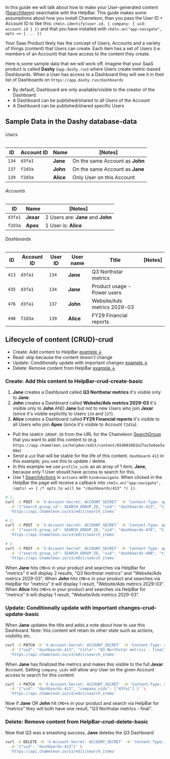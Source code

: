 In this guide we will talk about how to make your User-generated content ([SearchItem](/api/search#schema-search-items)s) searchable with the HelpBar. This guide makes some assumptions
about how you install Chameleon, than you pass the User ID + Account ID to like this: `chmln.identify(user.id, { company: { uid: account.id } })` and that you have installed with `chmln.on("app:navigate", opts => { ... })`

Your Saas Product likely has the concept of Users, Accounts and a variety of things (content) that Users can create. Each item
has a set of Users (i.e. members of an Account) that have access to the content they create.

Here is some sample data that we will work off. Imagine that your SaaS product is called **Dashy** (`app.dashy.run`) where Users create metric-based Dashboards.
When a User has access to a Dashboard they will see it in their list of Dashboards on `https://app.dashy.run/dashboards`

- By default, Dashboard are only available/visible to the creator of the Dashboard.
- A Dashboard can be published/shared to all Users of the Account
- A Dashboard can be published/shared specific Users

## Sample Data in the Dashy database-data

###### Users
| ID     | Account ID | Name      | [Notes]                         |
|--------|------------|-----------|---------------------------------|
| `134`  | `d3fa1`    | **Jane**  | On the same Account as **John** |
| `137`  | `f2d3a`    | **John**  | On the same Account as **Jane** |
| `139`  | `f2d3a`    | **Alice** | Only User on this Account       |

###### Accounts
| ID      | Name      | [Notes]                            |
|---------|-----------|------------------------------------|
| `d3fa1` | **Jexar** | 2 Users are: **Jane** and **John** |
| `f2d3a` | **Apex**  | 1 User is: **Alice**               |

###### Dashboards
| ID    | Account ID | User ID | User name | Title                       | [Notes] |
|-------|------------|---------|-----------|-----------------------------|---------|
| `413` | `d3fa1`    | `134`   | **Jane**  | Q3 Northstar metrics        |         |
| `435` | `d3fa1`    | `134`   | **Jane**  | Product usage - Power users |         |
| `476` | `d3fa1`    | `137`   | **John**  | Website/Ads metrics 2029-03 |         |
| `498` | `f2d3a`    | `139`   | **Alice** | FY29 Financial reports      |         |


## Lifecycle of content (CRUD)-crud

- Create: Add content to HelpBar [example ↓](#examples-crud-create-basic)
- Read: skip because the content doesn't change
- Update: Conditionally update with important changes [example ↓](#examples-crud-update-basic)
- Delete: Remove content from HelpBar [example ↓](#examples-crud-delete-basic)


### Create: Add this content to HelpBar-crud-create-basic

1. **Jane** creates a Dashboard called **Q3 Northstar metrics** it's visible only to **Jane**.
2. **John** creates a Dashboard called **Website/Ads metrics 2029-03** it's visible only to **John** AND **Jane** but not to new Users who join **Jexar** (since it's visible explicitly to Users `134` and `137`).
3. **Alice** creates a Dashboard called **FY29 Financial reports** it's visible to all Users who join **Apex** (since it's visible to Account `f2d3a`).

- Pull the `SEARCH_GROUP_ID` from the URL for the Chameleon [SearchGroup](/api/search#schema-search-groups) that you want to add this content to (e.g. `https://app.chameleon.io/helpbar/edit/content/654001081b27ac5e6ae5a08e`)
- Send a `uid` that will be stable for the life of this content. `dashboard-413` in this example; you use this to update / delete.
- In this example we use `profile_uids` as an array of 1 item, **Jane**, because only 1 User should have access to search for this.
- Use 1 [SearchActions](/api/search#schema-search-actions) in `actions` with `kind=navigate`. When clicked in the HelpBar
  the page will receive a callback into `chmln.on("app:navigate", (opts) => { /* opts.to will be "/dashboards/413" */ })`.

```bash
# 1.
curl -X POST -H 'X-Account-Secret: ACCOUNT_SECRET' -H 'Content-Type: application/json' \
  -d '{"search_group_id": SEARCH_GROUP_ID, "uid": "dashboards-413", "title": "Q3 Northstar metrics", "profile_uids": ["134"], actions: [{ "kind": "navigate", "url": "/dashboards/413" }] }' \
  'https://api.chameleon.io/v3/edit/search_items'

# 2.
curl -X POST -H 'X-Account-Secret: ACCOUNT_SECRET' -H 'Content-Type: application/json' \
  -d '{"search_group_id": SEARCH_GROUP_ID, "uid": "dashboards-476", "title": "Website/Ads metrics 2029-03", "profile_uids": ["134", "137"], actions: [{ "kind": "navigate", "url": "/dashboards/476" }] }' \
  'https://api.chameleon.io/v3/edit/search_items'

# 3.
curl -X POST -H 'X-Account-Secret: ACCOUNT_SECRET' -H 'Content-Type: application/json' \
  -d '{"search_group_id": SEARCH_GROUP_ID, "uid": "dashboards-498", "title": "FY29 Financial reports", "company_uids": ["f2d3a"], actions: [{ "kind": "navigate", "url": "/dashboards/498" }] }' \
  'https://api.chameleon.io/v3/edit/search_items'
```

When **Jane**  hits `CMD+k` in your product and searches via HelpBar for "metrics" it will display 2 results, "Q3 Northstar metrics" and "Website/Ads metrics 2029-03".
When **John**  hits `CMD+k` in your product and searches via HelpBar for "metrics" it will display 1 result, "Website/Ads metrics 2029-03".
When **Alice** hits `CMD+k` in your product and searches via HelpBar for "metrics" it will display 1 result, "Website/Ads metrics 2029-03".

### Update: Conditionally update with important changes-crud-update-basic

When **Jane** updates the title and adds a note about how to use this Dashboard. Note: this content will retain its other state such as actions, visibility etc.

```bash
curl -X PATCH -H 'X-Account-Secret: ACCOUNT_SECRET' -H 'Content-Type: application/json' \
  -d '{"uid": "dashboards-413", "title": "Q3 Northstar metrics - final", "description": "See how we are tracking for Q3 and help hit goals" }' \
  'https://api.chameleon.io/v3/edit/search_items'
```

When **Jane** has finalized the metrics and makes this visible to the full **Jexar** Account. Setting `company_uids` will allow
any User on the given Account access to search for this content

```bash
curl -X PATCH -H 'X-Account-Secret: ACCOUNT_SECRET' -H 'Content-Type: application/json' \
  -d '{"uid": "dashboards-413", "company_uids": ["d3fa1"] }' \
  'https://api.chameleon.io/v3/edit/search_items'
```

Now if **Jane** OR **John** hit `CMD+k` in your product and search via HelpBar for "metrics" they will both have one result, "Q3 Northstar metrics - final". 

### Delete: Remove content from HelpBar-crud-delete-basic

Now that Q3 was a smashing success, **Jane** deletes the Q3 Dashboard

```bash
curl -X DELETE -H 'X-Account-Secret: ACCOUNT_SECRET' -H 'Content-Type: application/json' \
  -d '{"uid": "dashboards-413"}' \
  'https://api.chameleon.io/v3/edit/search_items'
```

